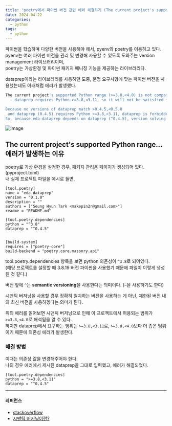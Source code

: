 ```yaml
---
title: "poetry에서 파이썬 버전 관련 에러 해결하기 (The current project's supported Python range...)"
date: 2024-04-22
categories:
  - python
tags:
  - python
---
```


파이썬을 학습하며 다양한 버전을 사용해야 해서, pyenv와 poetry를 이용하고 있다.  
pyenv는 여러 파이썬 버전을 관리 및 변경해 사용할 수 있도록 도와주는 version management 라이브러리이며,  
poetry는 가상환경 및 파이썬 패키지 매니징 기능을 제공하는 라이브러리다.

dataprep이라는 라이브러리를 사용하던 도중, 분명 요구사항에 맞는 파이썬 버전을 사용했는데도 아래처럼 에러가 발생했다.

```bash
The current project's supported Python range (>=3.8,<4.0) is not compatible with some of the required packages Python requirement:
  - dataprep requires Python >=3.8,<3.11, so it will not be satisfied for Python >=3.11,<4.0

Because no versions of dataprep match >0.4.5,<0.5.0
 and dataprep (0.4.5) requires Python >=3.8,<3.11, dataprep is forbidden.
So, because eda-dataprep depends on dataprep (^0.4.5), version solving failed.
```

![image](https://github.com/makepin2r/TIL/assets/39889583/c910d9c8-94e9-4a2b-8716-7a699fa35e20)

## The current project's supported Python range... 에러가 발생하는 이유

poetry로 가상 환경을 설정한 경우, 패키지 관리용 페이지가 생성되어 있다. (pyproject.toml)  
내 실제 프로젝트 파일을 예시로 들면,

```
[tool.poetry]
name = "eda-dataprep"
version = "0.1.0"
description = ""
authors = ["Seung Hyun Tark <makepin2r@gmail.com>"]
readme = "README.md"

[tool.poetry.dependencies]
python = "^3.8"
dataprep = "^0.4.5"


[build-system]
requires = ["poetry-core"]
build-backend = "poetry.core.masonry.api"
```

tool.poetry.dependencies 항목을 보면 python 의존성이 `^3.8`로 되어있다.  
(해당 프로젝트를 설정할 때 3.8.19 버전 파이썬을 사용했기 때문에 파일이 이렇게 생성된 것 같다.)

버전 앞에 `^`는 **semantic versioning**을 사용한다는 의미이다. (`~`을 사용하기도 한다)

시맨틱 버저닝을 사용할 경우 정확히 일치하는 버전을 사용하는 게 아닌, 제한된 버전 내의 최신 버전을 사용하겠다는 의미가 된다.

위의 에러를 읽어보면 시맨틱 버저닝으로 인해 이 프로젝트에서 허용되는 범위가 `>=3.8,<4.0`로 해석됨을 알 수 있다.  
하지만 dataprep에서 요구하는 범위는 `>=3.8,<3.11`로, `>=3.8,<4.0`보다 더 좁은 범위이기 때문에 의존성 에러가 발생한다.

### 해결 방법

이때는 의존성 값을 변경해주어야 한다.  
나의 경우 에러에서 제시된 dataprep을 그대로 입력했고, 에러가 해결되었다.

```
[tool.poetry.dependencies]
python = ">=3.8,<3.11"
dataprep = "^0.4.5"
```

---

#### 레퍼런스

- [stackoverflow](https://stackoverflow.com/questions/73116647/why-cant-i-install-a-python-package-with-the-python-requirement-3-8-3-11-i)
- [시맨틱 버저닝이란?](https://jake-seo-dev.tistory.com/283)
